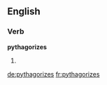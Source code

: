 ==English==

===Verb===
'''pythagorizes'''

# {{third-person singular of|pythagorize}}

[[de:pythagorizes]]
[[fr:pythagorizes]]